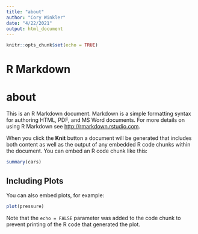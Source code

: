 ```yaml
---
title: "about"
author: "Cory Winkler"
date: "4/22/2021"
output: html_document
---
```


```r
knitr::opts_chunk$set(echo = TRUE)
```

# R Markdown
# about
This is an R Markdown document. Markdown is a simple formatting syntax for authoring HTML, PDF, and MS Word documents. For more details on using R Markdown see <http://rmarkdown.rstudio.com>.

When you click the **Knit** button a document will be generated that includes both content as well as the output of any embedded R code chunks within the document. You can embed an R code chunk like this:

```r
summary(cars)
```

## Including Plots

You can also embed plots, for example:

```r
plot(pressure)
```

Note that the `echo = FALSE` parameter was added to the code chunk to prevent printing of the R code that generated the plot.
